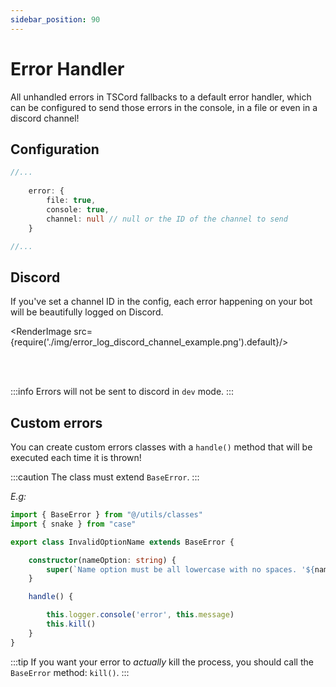 ```yaml
---
sidebar_position: 90
---
```



# Error Handler

All unhandled errors in TSCord fallbacks to a default error handler, which can be configured to send those errors in the console, in a file or even in a discord channel!

## Configuration

```ts title=src/config/logs.ts
//...
    
    error: {
        file: true,
        console: true,
        channel: null // null or the ID of the channel to send 
    }

//...
```

## Discord

If you've set a channel ID in the config, each error happening on your bot will be beautifully logged on Discord.

<RenderImage src={require('./img/error_log_discord_channel_example.png').default}/>

<br /><br />

:::info
Errors will not be sent to discord in `dev` mode.
:::

## Custom errors

You can create custom errors classes with a `handle()` method that will be executed each time it is thrown!

:::caution
The class must extend `BaseError`.
:::

*E.g:*
```ts
import { BaseError } from "@/utils/classes"
import { snake } from "case"

export class InvalidOptionName extends BaseError {

    constructor(nameOption: string) {
        super(`Name option must be all lowercase with no spaces. '${nameOption}' should be '${snake(nameOption)}'`)
    }

    handle() {

        this.logger.console('error', this.message)
        this.kill()
    }
}
```

:::tip
If you want your error to *actually* kill the process, you should call the `BaseError` method: `kill()`.
:::